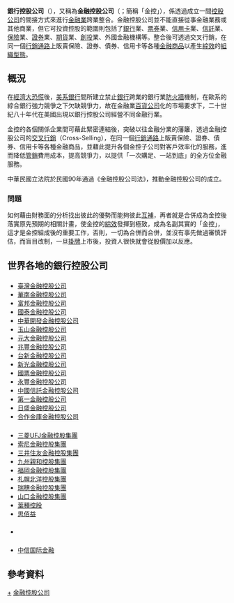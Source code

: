 '''銀行控股公司'''（{{lang-en|'''bank holding company'''}}），又稱為'''金融控股公司'''（{{lang-en|'''finance holding company'''}}；簡稱「金控」），係透過成立一間[[控股公司|控股公司]]的間接方式來進行[[金融業|金融業]]跨業整合。金融控股公司並不能直接從事金融業務或其他商業，但它可投資控股的範圍則包括了[[銀行|銀行]]業、[[票券|票券]]業、[[信用卡|信用卡]]業、[[信託|信託]]業、[[保險|保險]]業、[[證券|證券]]業、[[期貨|期貨]]業、[[創投|創投]]業、外國金融機構等。整合後可透過交叉行銷，在同一個[[行銷通路|行銷通路]]上販賣保險、證券、債券、信用卡等各種[[金融商品|金融商品]]以產生[[綜效|綜效]]的[[組織型態|組織型態]]。

== 概況 ==
在[[經濟大恐慌|經濟大恐慌]]後，[[美系銀行|美系銀行]]間所建立禁止[[銀行|銀行]]跨業的銀行業[[防火牆|防火牆]]機制，在歐系的綜合銀行強力競爭之下欠缺競爭力，故在金融業[[百貨公司|百貨公司]]化的市場要求下，二十世紀八十年代在美國出現以銀行控股公司經營不同金融行業。

金控的各個關係企業間可藉此緊密連結後，突破以往金融分業的藩籬，透過金融控股公司的[[交叉行銷|交叉行銷]]（Cross-Selling），在同一個[[行銷通路|行銷通路]]上販賣保險、證券、債券、信用卡等各種金融商品，並藉此提升各個金控子公司對客戶效率化的服務，進而降低[[管銷|管銷]]費用成本，提高競爭力，以提供「一次購足、一站到底」的全方位金融服務。

中華民國立法院於民國90年通過《金融控股公司法》，推動金融控股公司的成立。

===問題===
如何藉由財務面的分析找出彼此的優勢而能夠彼此[[互補|互補]]，再者就是合併成為金控後落實原先預期的相關計畫，使金控的[[綜效|綜效]]發揮到極致，成為名副其實的「金控」，這才是金控組成後的重要工作，否則，一切為合併而合併，並沒有事先做過審慎評估，而盲目改制，一旦[[掛牌|掛牌]]上市後，投資人很快就會從股價加以反應。

== 世界各地的銀行控股公司 ==
==={{TWN}}===
{{Wikisource|金融控股公司法}}

*[[臺灣金融控股公司|臺灣金融控股公司]]
*[[華南金融控股公司|華南金融控股公司]] 
*[[富邦金融控股公司|富邦金融控股公司]]
*[[國泰金融控股公司|國泰金融控股公司]] 
*[[中華開發金融控股公司|中華開發金融控股公司]] 
*[[玉山金融控股公司|玉山金融控股公司]]
*[[元大金融控股公司|元大金融控股公司]] 
*[[兆豐金融控股公司|兆豐金融控股公司]]
*[[台新金融控股公司|台新金融控股公司]] 
*[[新光金融控股公司|新光金融控股公司]] 
*[[國票金融控股公司|國票金融控股公司]] 
*[[永豐金融控股公司|永豐金融控股公司]]
*[[中國信託金融控股公司|中國信託金融控股公司]] 
*[[第一金融控股公司|第一金融控股公司]]
*[[日盛金融控股公司|日盛金融控股公司]]
*[[合作金庫金融控股公司|合作金庫金融控股公司]]

==={{JPN}}===
*[[三菱UFJ金融集團|三菱UFJ金融控股集團]]
*[[索尼金融控股|索尼金融控股集團]]
*[[三井住友金融集團|三井住友金融控股集團]]
*[[九州親和控股|九州親和控股集團]]
*[[福岡金融集團|福岡金融控股集團]]
*[[札幌北洋控股|札幌北洋控股集團]]
*[[瑞穗金融集團|瑞穗金融控股集團]]
*[[山口金融集團|山口金融控股集團]]
*[[紅葉控股|葉種控股]]
*[[思佰益|思佰益]]

=== {{KOR}} ===

* {{Link-ko|NH農協金融控股|NH농협금융지주}}

==={{PRC}}===
*[[中信国际金融|中信国际金融]]

== 參考資料 ==
{{台灣的金融控股公司}}

{{Authority control}}
[[Category:銀行|+]]
[[Category:金融控股公司|]]